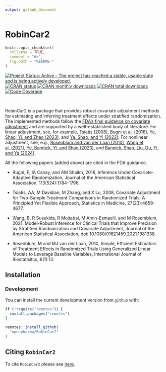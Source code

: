 ```yaml
---
output: github_document
---
```


<!-- markdownlint-disable-file -->

<!-- README.md needs to be generated from README.Rmd. Please edit that file -->

# RobinCar2

```r
knitr::opts_chunk$set(
  collapse = TRUE,
  comment = "#>",
  fig.path = "README-"
)
```

<!-- badges: start -->

[![Project Status: Active – The project has reached a stable, usable state and is being actively developed.](https://www.repostatus.org/badges/latest/active.svg)](https://www.repostatus.org/#active) [![CRAN status](https://www.r-pkg.org/badges/version-last-release/RobinCar2)](https://www.r-pkg.org/badges/version-last-release/RobinCar2) [![CRAN monthly downloads](https://cranlogs.r-pkg.org/badges/RobinCar2)](https://cranlogs.r-pkg.org/badges/RobinCar2) [![CRAN total downloads](https://cranlogs.r-pkg.org/badges/grand-total/RobinCar2)](https://cranlogs.r-pkg.org/badges/grand-total/RobinCar2) [![Code Coverage](https://raw.githubusercontent.com/openpharma/RobinCar2/_xml_coverage_reports/data/main/badge.svg)](https://raw.githubusercontent.com/openpharma/RobinCar2/_xml_coverage_reports/data/main/coverage.xml)

<!-- badges: end -->

\

RobinCar2 is a package that provides robust covariate adjustment methods for estimating and inferring treatment effects under stratified randomization. The implemented methods follow the [FDA’s final guidance on covariate adjustment](https://www.fda.gov/regulatory-information/search-fda-guidance-documents/adjusting-covariates-randomized-clinical-trials-drugs-and-biological-products) and are supported by a well-established body of literature. For linear adjustment, see, for example, [Tsiatis (2008)](https://pubmed.ncbi.nlm.nih.gov/17960577/), [Bugni et al. (2018)](https://pubmed.ncbi.nlm.nih.gov/30906087/), [Ye, Shao, Yi, and Zhao (2023)](https://www.tandfonline.com/doi/full/10.1080/01621459.2022.2049278), and [Ye, Shao, and Yi (2022)](https://academic.oup.com/biomet/article/109/1/33/6157823?guestAccessKey=8b2596f8-c032-459a-af01-5bdc89e4d4d1&login=true). For nonlinear adjustment, see, e.g., [Rosenblum and van der Laan (2010)](https://www.degruyter.com/document/doi/10.2202/1557-4679.1138/html?lang=en&srsltid=AfmBOoo_ikKbaLeBYcxie-99GCMnZfRNzf6aGn8Uxxnw0X3boYtm69U0), [Wang et al. (2021)](https://www.tandfonline.com/doi/full/10.1080/01621459.2021.1981338), [Ye, Bannick, Yi, and Shao (2023)](https://www.tandfonline.com/doi/full/10.1080/24754269.2023.2205802), and [Bannick, Shao, Liu, Du, Yi, and Ye (2024)](https://arxiv.org/abs/2306.10213).

All the following papers (added above) are cited in the FDA guidance.

-   Bugni, F, IA Canay, and AM Shaikh, 2018, Inference Under Covariate-Adaptive Randomization, Journal of the American Statistical Association, 113(524):1784-1796.

-   Tsiatis, AA, M Davidian, M Zhang, and X Lu, 2008, Covariate Adjustment for Two-Sample Treatment Comparisons in Randomized Trials: A Principled Yet Flexible Approach, Statistics in Medicine, 27(23):4658-4677.

-   Wang, B, R Susukida, R Mojtabai, M Amin-Esmaeili, and M Rosemblum, 2021. Model-Robust Inference for Clinical Trials that Improve Precision by Stratified Randomization and Covariate Adjustment, Journal of the American Statistical Association, doi: 10.1080/01621459.2021.1981338.

-   Rosenblum, M and MJ van der Laan, 2010, Simple, Efficient Estimators of Treatment Effects in Randomized Trials Using Generalized Linear Models to Leverage Baseline Variables, International Journal of Biostatisitcs, 6(1):13.

## Installation

### Development

You can install the current development version from `github` with:

```r
if (!require("remotes")) {
  install.packages("remotes")
}

remotes::install_github(
  "openpharma/RobinCar2"
)
```

## Citing `RobinCar2`

To cite `RobinCar2` please see [here](https://openpharma.github.io/RobinCar2/main/authors.html#citation).
